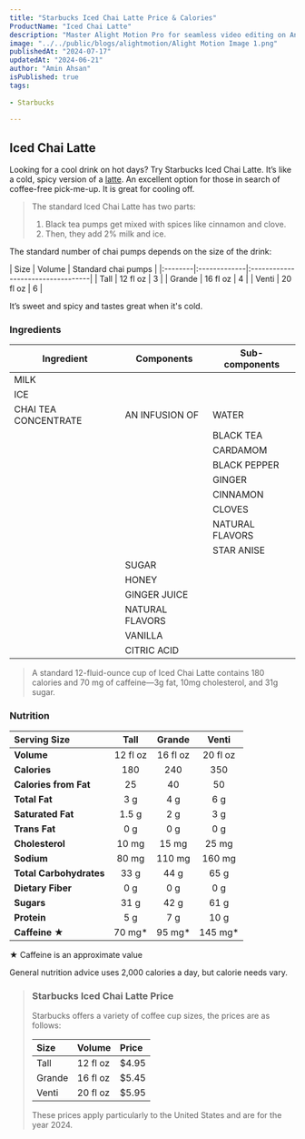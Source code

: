 ```yaml
---
title: "Starbucks Iced Chai Latte Price & Calories"
ProductName: "Iced Chai Latte" 
description: "Master Alight Motion Pro for seamless video editing on Android, iOS, and Tablets with our ultimate guide, unlocking advanced features and elevating your skills in 2024!"
image: "../../public/blogs/alightmotion/Alight Motion Image 1.png"
publishedAt: "2024-07-17"
updatedAt: "2024-06-21"
author: "Amin Ahsan"
isPublished: true
tags:
 
- Starbucks
      
---
```


## Iced Chai Latte 

Looking for a cool drink on hot days? Try Starbucks Iced Chai Latte. It’s like a cold, spicy version of a [latte](https://starbucks-menu-with-prices.net/hot-coffees/caffe-latte). An excellent option for those in search of coffee-free pick-me-up. It is great for cooling off. 

> The standard Iced Chai Latte has two parts:
> 1. Black tea pumps get mixed with spices like cinnamon and clove.
> 2. Then, they add 2% milk and ice.

The standard number of chai pumps depends on the size of the drink:

<div style={{width:"300px"}}>
| Size    |  Volume      | Standard chai pumps               |
|:--------|:-------------|:----------------------------------|
| Tall    | 12 fl oz     | 3                                 |
| Grande  | 16 fl oz     | 4                                 |
| Venti   | 20 fl oz     | 6                                 |
</div>

It’s sweet and spicy and tastes great when it's cold.

### Ingredients
| Ingredient              | Components                         | Sub-components  |
|-------------------------|------------------------------------|-----------------|
| MILK                    |                                    |                 |
| ICE                     |                                    |                 |
| CHAI TEA CONCENTRATE    | AN INFUSION OF                     | WATER           |
|                         |                                    | BLACK TEA       |
|                         |                                    | CARDAMOM        |
|                         |                                    | BLACK PEPPER    |
|                         |                                    | GINGER          |
|                         |                                    | CINNAMON        |
|                         |                                    | CLOVES          |
|                         |                                    | NATURAL FLAVORS |
|                         |                                    | STAR ANISE      |
|                         | SUGAR                              |                 |
|                         | HONEY                              |                 |
|                         | GINGER JUICE                       |                 |
|                         | NATURAL FLAVORS                    |                 |
|                         | VANILLA                            |                 |
|                         | CITRIC ACID                        |                 |

> A standard 12-fluid-ounce cup of Iced Chai Latte contains 180 calories and 70 mg of caffeine—3g fat, 10mg cholesterol, and 31g sugar. 


### Nutrition

|  Serving Size	            | Tall           | Grande        | Venti         |
|:--------------------------|:--------------:|:-------------:|:-------------:|
| **Volume**                | 12 fl oz       | 16 fl oz      | 20 fl oz      |
| **Calories**              | 180            | 240           | 350           |
| **Calories from Fat**     | 25             | 40            | 50            |
| **Total Fat**             | 3 g            | 4 g           | 6 g           |
| **Saturated Fat**         | 1.5 g          | 2 g           | 3 g           |
| **Trans Fat**             | 0 g            | 0 g           | 0 g           |
| **Cholesterol**           | 10 mg          | 15 mg         | 25 mg         |
| **Sodium**                | 80 mg          | 110 mg        | 160 mg        | 
| **Total Carbohydrates**   | 33 g           | 44 g          | 65 g          |
| **Dietary Fiber**         | 0 g            | 0 g           | 0 g           |
| **Sugars**                | 31 g           | 42 g          | 61 g          |
| **Protein**               | 5 g            | 7 g           | 10 g          |
| **Caffeine ★**              | 70 mg*         | 95 mg*        | 145 mg*       |

★ Caffeine is an approximate value

General nutrition advice uses 2,000 calories a day, but calorie needs vary.

> ### Starbucks Iced Chai Latte Price
> 
> Starbucks offers a variety of coffee cup sizes, the prices are as follows:
> 
> | Size    |   Volume     | Price |
> |:--------|:-------------|:------|
> | Tall    | 12 fl oz     | $4.95 |
> | Grande  | 16 fl oz     | $5.45 |
> | Venti   | 20 fl oz     | $5.95 |
> 
> These prices apply particularly to the United States and are for the year 2024.
